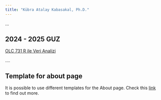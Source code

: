```yaml
---
title: "Kübra Atalay Kabasakal, Ph.D."
---
```




::: {#hero-heading}

...



## 2024 - 2025 GUZ

[OLC 731 R ile Veri Analizi](https://atalay-k.github.io/2024_OLC731/)


....
:::





:::callout-note
## Template for about page

It is possible to use different templates for the About page. Check this [link](https://quarto.org/docs/websites/website-about.html) to find out more.

:::
